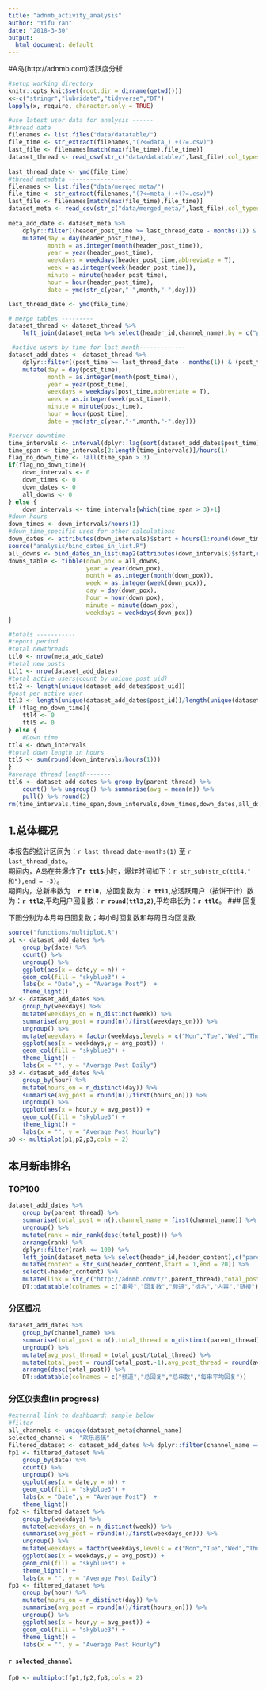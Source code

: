 ```yaml
---
title: "adnmb_activity_analysis"
author: "Yifu Yan"
date: "2018-3-30"
output:
  html_document: default
---
```

#A岛(ht<span>tp://adnmb.com)活跃度分析
```r
#setup working directory
knitr::opts_knit$set(root.dir = dirname(getwd()))
x<-c("stringr","lubridate","tidyverse","DT")
lapply(x, require, character.only = TRUE)

```


```r
#use latest user data for analysis ------
#thread data
filenames <- list.files("data/datatable/")
file_time <- str_extract(filenames,"(?<=data_).+(?=.csv)")
last_file <- filenames[match(max(file_time),file_time)]
dataset_thread <- read_csv(str_c("data/datatable/",last_file),col_types = list("post_id" = "c",
                                                                        "parent_thread" = "c"))
last_thread_date <- ymd(file_time)
#thread metadata ------------------
filenames <- list.files("data/merged_meta/")
file_time <- str_extract(filenames,"(?<=meta_).+(?=.csv)")
last_file <- filenames[match(max(file_time),file_time)]
dataset_meta <- read_csv(str_c("data/merged_meta/",last_file),col_types = list("header_id" = "c",
                                                                        "last_reply_id" = "c"))
meta_add_date <- dataset_meta %>%
    dplyr::filter((header_post_time >= last_thread_date - months(1)) & (header_post_time <= last_thread_date)) %>%
    mutate(day = day(header_post_time),
           month = as.integer(month(header_post_time)),
           year = year(header_post_time),
           weekdays = weekdays(header_post_time,abbreviate = T),
           week = as.integer(week(header_post_time)),
           minute = minute(header_post_time),
           hour = hour(header_post_time),
           date = ymd(str_c(year,"-",month,"-",day)))

last_thread_date <- ymd(file_time)

# merge tables ---------
dataset_thread <- dataset_thread %>% 
    left_join(dataset_meta %>% select(header_id,channel_name),by = c("parent_thread"="header_id"))

 #active users by time for last month-------------
dataset_add_dates <- dataset_thread %>%
    dplyr::filter((post_time >= last_thread_date - months(1)) & (post_time <= last_thread_date)) %>%
    mutate(day = day(post_time),
           month = as.integer(month(post_time)),
           year = year(post_time),
           weekdays = weekdays(post_time,abbreviate = T),
           week = as.integer(week(post_time)),
           minute = minute(post_time),
           hour = hour(post_time),
           date = ymd(str_c(year,"-",month,"-",day)))
```

```r
#server downtime---------
time_intervals <- interval(dplyr::lag(sort(dataset_add_dates$post_time)),sort(dataset_add_dates$post_time))
time_span <- time_intervals[2:length(time_intervals)]/hours(1)
flag_no_down_time <- !all(time_span > 3)
if(flag_no_down_time){
    down_intervals <- 0
    down_times <- 0
    down_dates <- 0
    all_downs <- 0
} else {
    down_intervals <- time_intervals[which(time_span > 3)+1]
#down hours
down_times <- down_intervals/hours(1)
#down_time_specific used for other calculations
down_dates <- attributes(down_intervals)$start + hours(1:round(down_times))
source("analysis/bind_dates_in_list.R")
all_downs <- bind_dates_in_list(map2(attributes(down_intervals)$start,round(down_times),~ .x + hours(1:.y)))
downs_table <- tibble(down_pox = all_downs,
                      year = year(down_pox),
                      month = as.integer(month(down_pox)),
                      week = as.integer(week(down_pox)),
                      day = day(down_pox),
                      hour = hour(down_pox),
                      minute = minute(down_pox),
                      weekdays = weekdays(down_pox))
}
```

```r
#totals -----------
#report period
#total newthreads
ttl0 <- nrow(meta_add_date)
#total new posts
ttl1 <- nrow(dataset_add_dates)
#total active users(count by unique post_uid)
ttl2 <- length(unique(dataset_add_dates$post_uid))
#post per active user
ttl3 <- length(unique(dataset_add_dates$post_id))/length(unique(dataset_add_dates$post_uid))
if (flag_no_down_time){
    ttl4 <- 0
    ttl5 <- 0
} else {
    #Down time
ttl4 <- down_intervals
#total down length in hours
ttl5 <- sum(round(down_intervals/hours(1)))
}
#average thread length-------
ttl6 <- dataset_add_dates %>% group_by(parent_thread) %>% 
    count() %>% ungroup() %>% summarise(avg = mean(n)) %>% 
    pull() %>% round(2)
rm(time_intervals,time_span,down_intervals,down_times,down_dates,all_downs)
```

## 1.总体概况
本报告的统计区间为：`r last_thread_date-months(1)` 至 `r last_thread_date`。  
期间内，A岛在共爆炸了**`r ttl5`**小时，爆炸时间如下：`r str_sub(str_c(ttl4," 和"),end = -3)`。  
期间内，总新串数为：**`r ttl0`**，总回复数为：**`r ttl1`**,总活跃用户（按饼干计）数为：**`r ttl2`**,平均用户回复数：**`r round(ttl3,2)`**,平均串长为：**`r ttl6`**。
### 回复

下图分别为本月每日回复数；每小时回复数和每周日均回复数

```r
source("functions/multiplot.R")
p1 <- dataset_add_dates %>%
    group_by(date) %>%
    count() %>%
    ungroup() %>%
    ggplot(aes(x = date,y = n)) +
    geom_col(fill = "skyblue3") +
    labs(x = "Date",y = "Average Post")  +
    theme_light()
p2 <- dataset_add_dates %>%
    group_by(weekdays) %>%
    mutate(weekdays_on = n_distinct(week)) %>%
    summarise(avg_post = round(n()/first(weekdays_on))) %>%
    ungroup() %>%
    mutate(weekdays = factor(weekdays,levels = c("Mon","Tue","Wed","Thu","Fri","Sat","Sun"))) %>%
    ggplot(aes(x = weekdays,y = avg_post)) +
    geom_col(fill = "skyblue3") + 
    theme_light() +
    labs(x = "", y = "Average Post Daily")
p3 <- dataset_add_dates %>%
    group_by(hour) %>%
    mutate(hours_on = n_distinct(day)) %>%
    summarise(avg_post = round(n()/first(hours_on))) %>%
    ungroup() %>%
    ggplot(aes(x = hour,y = avg_post)) +
    geom_col(fill = "skyblue3") + 
    theme_light() +
    labs(x = "", y = "Average Post Hourly")
p0 <- multiplot(p1,p2,p3,cols = 2)
```

## 本月新串排名

### TOP100
```r
dataset_add_dates %>%
    group_by(parent_thread) %>%
    summarise(total_post = n(),channel_name = first(channel_name)) %>%
    ungroup() %>%
    mutate(rank = min_rank(desc(total_post))) %>%
    arrange(rank) %>%
    dplyr::filter(rank <= 100) %>%
    left_join(dataset_meta %>% select(header_id,header_content),c("parent_thread"="header_id")) %>%
    mutate(content = str_sub(header_content,start = 1,end = 20)) %>%
    select(-header_content) %>% 
    mutate(link = str_c("http://adnmb.com/t/",parent_thread),total_post = round(total_post,-1)) %>%
    DT::datatable(colnames = c("串号","回复数","频道","排名","内容","链接"))
```

### 分区概况
```r
dataset_add_dates %>%
    group_by(channel_name) %>%
    summarise(total_post = n(),total_thread = n_distinct(parent_thread)) %>%
    ungroup() %>% 
    mutate(avg_post_thread = total_post/total_thread) %>%
    mutate(total_post = round(total_post,-1),avg_post_thread = round(avg_post_thread)) %>%
    arrange(desc(total_post)) %>%
    DT::datatable(colnames = c("频道","总回复","总串数","每串平均回复"))
```


### 分区仪表盘(in progress)
```r
#external link to dashboard: sample below
#filter
all_channels <- unique(dataset_meta$channel_name)
selected_channel <- "欢乐恶搞"
filtered_dataset <- dataset_add_dates %>% dplyr::filter(channel_name ==selected_channel)
fp1 <- filtered_dataset %>%
    group_by(date) %>%
    count() %>%
    ungroup() %>%
    ggplot(aes(x = date,y = n)) +
    geom_col(fill = "skyblue3") +
    labs(x = "Date",y = "Average Post")  +
    theme_light()
fp2 <- filtered_dataset %>%
    group_by(weekdays) %>%
    mutate(weekdays_on = n_distinct(week)) %>%
    summarise(avg_post = round(n()/first(weekdays_on))) %>%
    ungroup() %>%
    mutate(weekdays = factor(weekdays,levels = c("Mon","Tue","Wed","Thu","Fri","Sat","Sun"))) %>%
    ggplot(aes(x = weekdays,y = avg_post)) +
    geom_col(fill = "skyblue3") + 
    theme_light() +
    labs(x = "", y = "Average Post Daily")
fp3 <- filtered_dataset %>%
    group_by(hour) %>%
    mutate(hours_on = n_distinct(day)) %>%
    summarise(avg_post = round(n()/first(hours_on))) %>%
    ungroup() %>%
    ggplot(aes(x = hour,y = avg_post)) +
    geom_col(fill = "skyblue3") + 
    theme_light() +
    labs(x = "", y = "Average Post Hourly")
```

#### `r selected_channel`

```r
fp0 <- multiplot(fp1,fp2,fp3,cols = 2)
```


